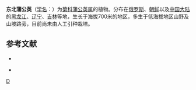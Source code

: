 {{Speciesbox
| genus = Taraxacum
| species = ohwianum
| authority = Kitam.
}}

'''东北蒲公英'''（[[学名|学名]]：{{lang|la|''Taraxacum ohwianum''}}）为[[菊科|菊科]][[蒲公英属|蒲公英属]]的植物。分布在[[俄罗斯|俄罗斯]]、[[朝鲜|朝鲜]]以及[[中国大陆|中国大陆]]的[[黑龙江|黑龙江]]、[[辽宁|辽宁]]、[[吉林|吉林]]等地，生长于海拔700米的地区，多生于低海拔地区山野及山坡路旁，目前尚未由人工引种栽培。

== 参考文献 ==
<div class="references-small">
* {{cite web| url =http://www.bioinfo.cn/db05/KmzwSpecies.php?action=view&id=6003| title =东北蒲公英| work =《中国高等植物数据库全库》| publisher =中国科学院微生物研究所| author =昆明植物研究所| accessdate =2009-02-25| deadurl =yes| archiveurl =https://web.archive.org/web/20160305033707/http://www.bioinfo.cn/db05/KmzwSpecies.php?action=view&id=6003| archivedate =2016-03-05}}
</div>

<div class="references-small">
* {{cite web | url = http://www.gbif.net/species/15210268 | title = Species: Taraxacum ohwianum Kitam. | work =  | publisher = GBIF | author = the GBIF Data Portal | accessdate = 2009-09-13 }}{{dead link|date=2017年11月 |bot=InternetArchiveBot |fix-attempted=yes }}
</div>

{{taxonbar}}

[[Category:蒲公英属|D]]